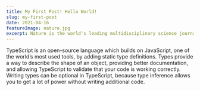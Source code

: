 ```yaml
---
title: My First Post! Hello World!
slug: my-first-post
date: 2021-04-16
featureImage: nature.jpg
excerpt: Nature is the world's leading multidisciplinary science journal. Nature publishes the finest peer-reviewed research that drives.
---
```


TypeScript is an open-source language which builds on JavaScript, one of the world’s most used tools, by adding static type definitions.
Types provide a way to describe the shape of an object, providing better documentation, and allowing TypeScript to validate that your code is working correctly.
Writing types can be optional in TypeScript, because type inference allows you to get a lot of power without writing additional code.
